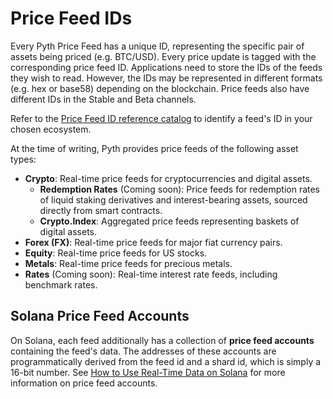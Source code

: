 # Price Feed IDs

Every Pyth Price Feed has a unique ID, representing the specific pair of assets being priced (e.g. BTC/USD).
Every price update is tagged with the corresponding price feed ID.
Applications need to store the IDs of the feeds they wish to read.
However, the IDs may be represented in different formats (e.g. hex or base58) depending on the blockchain.
Price feeds also have different IDs in the Stable and Beta channels.

Refer to the [Price Feed ID reference catalog](https://pyth.network/developers/price-feed-ids) to identify a feed's ID in your chosen ecosystem.

At the time of writing, Pyth provides price feeds of the following asset types:

- **Crypto**: Real-time price feeds for cryptocurrencies and digital assets.
  - **Redemption Rates** (Coming soon): Price feeds for redemption rates of liquid staking derivatives and interest-bearing assets, sourced directly from smart contracts.
  - **Crypto.Index**: Aggregated price feeds representing baskets of digital assets.
- **Forex (FX)**: Real-time price feeds for major fiat currency pairs.
- **Equity**: Real-time price feeds for US stocks.
- **Metals**: Real-time price feeds for precious metals.
- **Rates** (Coming soon): Real-time interest rate feeds, including benchmark rates.

## Solana Price Feed Accounts

On Solana, each feed additionally has a collection of **price feed accounts** containing the feed's data.
The addresses of these accounts are programmatically derived from the feed id and a shard id, which is simply a 16-bit number.
See [How to Use Real-Time Data on Solana](./use-real-time-data/solana#price-feed-accounts) for more information on price feed accounts.

